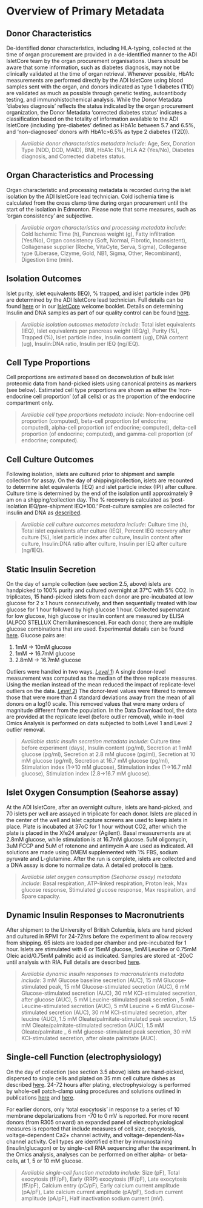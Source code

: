 # Overview of Primary Metadata

## Donor Characteristics

De-identified donor characteristics, including HLA-typing, collected at the time of organ procurement are provided in a de-identified manner to the ADI IsletCore team by the organ procurement organisations. Users should be aware that some information, such as diabetes diagnosis, may not be clinically validated at the time of organ retrieval. Whenever possible, HbA1c measurements are performed directly by the ADI IsletCore using blood samples sent with the organ, and donors indicated as type 1 diabetes (T1D) are validated as much as possible through genetic testing, autoantibody testing, and immunohistochemical analysis. While the Donor Metadata ‘diabetes diagnosis’ reflects the status indicated by the organ procurement organization, the Donor Metadata ‘corrected diabetes status’ indicates a classification based on the totality of information available to the ADI IsletCore (including ‘pre-diabetes’ defined as HbA1c between 5.7 and 6.5%, and ‘non-diagnosed’ donors with HbA1c>6.5% as type 2 diabetes (T2D)).

> *Available donor characteristics metadata include*: Age, Sex, Donation Type (NDD, DCD, MAID), BMI, HbA1c (%), HLA A2 (Yes/No), Diabetes diagnosis, and Corrected diabetes status.

## Organ Characteristics and Processing

Organ characteristic and processing metadata is recorded during the islet isolation by the ADI IsletCore lead technician. Cold ischemia time is calculated from the cross clamp time during organ procurement until the start of the isolation in Edmonton. Please note that some measures, such as ‘organ consistency’ are subjective.

> *Available organ characteristics and processing metadata include*: Cold Ischemic Time (h), Pancreas weight (g), Fatty infiltration (Yes/No), Organ consistency (Soft, Normal, Fibrotic, Inconsistent), Collagenase supplier (Roche, VitaCyte, Serva, Sigma), Colleganse type (Liberase, Clzyme, Gold, NB1, Sigma, Other, Recombinant), Digestion time (min).

## Isolation Outcomes

Islet purity, islet equivalents (IEQ), % trapped, and islet particle index (IPI) are determined by the ADI IsletCore lead technician. Full details can be found [here](https://www.protocols.io/view/human-islet-quantification-and-purity-assessment-14egnxxwml5d/v3) or in our [IsletCore](http://www.bcell.org/uploads/5/1/3/3/51338649/adi_isletcore_welcome_booklet.pdf) welcome booklet. Details on determining Insulin and DNA samples as part of our quality control can be found [here](https://www.protocols.io/view/sampling-of-human-islets-for-quality-control-purpo-j8nlk553dl5r/v2). 

> *Available isolation outcomes metadata include*: Total islet equivalents (IEQ), Islet equivalents per pancreas weight (IEQ/g), Purity (%), Trapped (%), Islet particle index, Insulin content (ug), DNA content (ug), Insulin:DNA ratio, Insulin per IEQ (ng/IEQ).

## Cell Type Proportions

Cell proportions are estimated based on deconvolution of bulk islet proteomic data from hand-picked islets using canonical proteins as markers (see below). Estimated cell type proportions are shown as either the ‘non-endocrine cell proportion’ (of all cells) or as the proportion of the endocrine compartment only.

>*Available cell type proportions metadata include*: Non-endocrine cell proportion (computed), beta-cell proportion (of endocrine; computed), alpha-cell proportion (of endocrine; computed), delta-cell proportion (of endocrine; computed), and gamma-cell proportion (of endocrine; computed).

## Cell Culture Outcomes

Following isolation, islets are cultured prior to shipment and sample collection for assay. On the day of shipping/collection, islets are recounted to determine islet equivalents (IEQ) and islet particle index (IPI) after culture. Culture time is determined by the end of the isolation until approximately 9 am on a shipping/collection day. The % recovery is calculated as ‘post-isolation IEQ/pre-shipment IEQ*100.’ Post-culture samples are collected for insulin and DNA as [described](https://www.protocols.io/view/sampling-of-human-islets-for-quality-control-purpo-j8nlk553dl5r/v2).

>*Available cell culture outcomes metadata include*: Culture time (h), Total islet equivalents after culture (IEQ), Percent IEQ recovery after culture (%), Islet particle index after culture, Insulin content after culture, Insulin:DNA ratio after culture, Insulin per IEQ after culture (ng/IEQ).

## Static Insulin Secretion

On the day of sample collection (see section 2.5, above) islets are handpicked to 100% purity and cultured overnight at 37°C with 5% CO2. In triplicates, 15 hand-picked islets from each donor are pre-incubated at low glucose for 2 x 1 hours consecutively, and then sequentially treated with low glucose for 1 hour followed by high glucose 1 hour. Collected supernatant for low glucose, high glucose or insulin content are measured by ELISA (ALPCO STELLUX Chemiluminescence). For each donor, there are multiple glucose combinations that are used. Experimental details can be found [here](https://www.protocols.io/view/static-glucose-stimulated-insulin-secretion-gsis-p-n2bvjkzxgk5w/v3). Glucose pairs are:

1. 1mM → 10mM glucose
2. 1mM → 16.7mM glucose
3. 2.8mM → 16.7mM glucose

Outliers were handled in two ways. *<u>Level 1</u>*) A single donor-level measurement was computed as the median of the three replicate measures. Using the median instead of the mean reduced the impact of replicate-level outliers on the data. *<u>Level 2*</u>) The donor-level values were filtered to remove those that were more than 4 standard deviations away from the mean of all donors on a log10 scale. This removed values that were many orders of magnitude different from the population. In the Data Download tool, the data are provided at the replicate level (before outlier removal), while in-tool Omics Analysis is performed on data subjected to both Level 1 and Level 2 outlier removal.

> *Available static insulin secretion metadata include*: Culture time before experiment (days), Insulin content (pg/ml), Secretion at 1 mM glucose (pg/ml), Secretion at 2.8 mM glucose (pg/ml), Secretion at 10 mM glucose (pg/ml), Secretion at 16.7 mM glucose (pg/ml), Stimulation index (1->10 mM glucose), Stimulation index (1->16.7 mM glucose), Stimulation index (2.8->16.7 mM glucose).

## Islet Oxygen Consumption (Seahorse assay)

At the ADI IsletCore, after an overnight culture, islets are hand-picked, and 70 islets per well are assayed in triplicate for each donor. Islets are placed in the center of the well and islet capture screens are used to keep islets in place. Plate is incubated at 37oC for 1 hour without CO2, after which the plate is placed in the Xfe24 analyzer (Agilent). Basal measurements are at 2.8mM glucose, while stimulation is at 16.7mM glucose. 5uM oligomycin, 3uM FCCP and 5uM of rotenone and antimycin A are used as indicated. All solutions are made using DMEM supplemented with 1% FBS, sodium pyruvate and L-glutamine. After the run is complete, islets are collected and a DNA assay is done to normalize data. A detailed protocol is [here](https://www.protocols.io/view/seahorse-protocol-for-islets-using-xfe24-analyzer-n2bvj63p5lk5/v1).

> *Available islet oxygen consumption (Seahorse assay) metadata include*: Basal respiration, ATP-linked respiration, Proton leak, Max glucose response, Stimulated glucose response, Max respiration, and Spare capacity.

## Dynamic Insulin Responses to Macronutrients

After shipment to the University of British Columbia, islets are hand picked and cultured in RPMI for 24-72hrs before the experiment to allow recovery from shipping. 65 islets are loaded per chamber and pre-incubated for 1 hour. Islets are stimulated with 6 or 15mM glucose, 5mM Leucine or 0.75mM Oleic acid/0.75mM palmitic acid as indicated. Samples are stored at -20oC until analysis with RIA. Full details are described [here](https://www.medrxiv.org/content/10.1101/2023.05.24.23290298v1.full.pdf). 

> *Available dynamic insulin responses to macronutrients metadata include*: 3 mM Glucose baseline secretion (AUC), 15 mM Glucose-stimulated peak, 15 mM Glucose-stimulated secretion (AUC), 6 mM Glucose-stimulated secretion (AUC), 30 mM KCl-stimulated secretion, after glucose (AUC), 5 mM Leucine-stimulated peak secretion , 5 mM Leucine-stimulated secretion (AUC), 5 mM Leucine + 6 mM Glucose-stimulated secretion (AUC), 30 mM KCl-stimulated secretion, after leucine (AUC), 1.5 mM Oleate/palmitate-stimulated peak secretion, 1.5 mM Oleate/palmitate-stimulated secretion (AUC), 1.5 mM Oleate/palmitate _ 6 mM glucose-stimulated peak secretion, 30 mM KCl-stimulated secretion, after oleate palmitate (AUC).

## Single-cell Function (electrophysiology)

On the day of collection (see section 3.5 above) islets are hand-picked, dispersed to single cells and plated on 35 mm cell culture dishes as described [here](https://www.protocols.io/view/human-and-mouse-islet-single-cell-dispersion-for-p-x54v98851l3e/v1). 24-72 hours after plating, electrophysiology is performed by whole-cell patch-clamp using procedures and solutions outlined in publications [here](https://www.jci.org/articles/view/82498) and [here](https://www.sciencedirect.com/science/article/pii/S155041312030187X?via%3Dihub).

For earlier donors, only ‘total exocytosis’ in response to a series of 10 membrane depolarizations from -70 to 0 mV is reported. For more recent donors (from R305 onward) an expanded panel of electrophysiological measures is reported that include measures of cell size, exocytosis, voltage-dependent Ca2+ channel activity, and voltage-dependent-Na+ channel activity. Cell types are identified either by immunostaining (insulin/glucagon) or by single-cell RNA sequencing after the experiment. In the Omics analysis, analyses can be performed on either alpha- or beta-cells, at 1, 5 or 10 mM glucose. 

> *Available single-cell function metadata include*: Size (pF), Total exocytosis (fF/pF), Early (RRP) exocytosis (fF/pF), Late exocytosis (fF/pF), Calcium entry (pC/pF), Early calcium current amplitude (pA/pF), Late calcium current amplitude (pA/pF), Sodium current amplitude (pA/pF), Half inactivation sodium current (mV).









